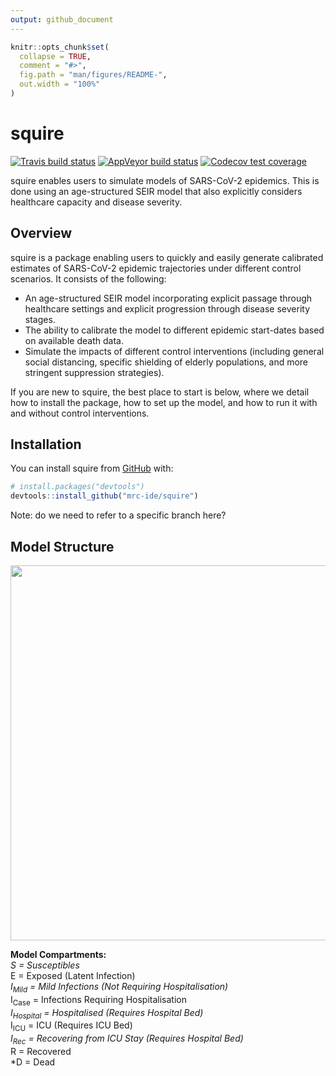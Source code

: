 ```yaml
---
output: github_document
---
```




<!-- README.md is generated from README.Rmd. Please edit that file -->

```r
knitr::opts_chunk$set(
  collapse = TRUE,
  comment = "#>",
  fig.path = "man/figures/README-",
  out.width = "100%"
)
```

# squire

<!-- badges: start -->
[![Travis build status](https://travis-ci.org/mrc-ide/squire.svg?branch=master)](https://travis-ci.org/mrc-ide/squire)
[![AppVeyor build status](https://ci.appveyor.com/api/projects/status/github/mrc-ide/squire?branch=master&svg=true)](https://ci.appveyor.com/project/mrc-ide/squire)
[![Codecov test coverage](https://codecov.io/gh/mrc-ide/squire/branch/master/graph/badge.svg)](https://codecov.io/gh/mrc-ide/squire?branch=master)
<!-- badges: end -->

squire enables users to simulate models of SARS-CoV-2 epidemics. This is done using an age-structured SEIR model that also explicitly considers healthcare capacity and disease severity. 

## Overview

squire is a package enabling users to quickly and easily generate calibrated estimates of SARS-CoV-2 epidemic trajectories under different control scenarios. It consists of the following:

* An age-structured SEIR model incorporating explicit passage through healthcare settings and explicit progression through disease severity stages.
* The ability to calibrate the model to different epidemic start-dates based on available death data.
* Simulate the impacts of different control interventions (including general social distancing, specific shielding of elderly populations, and more stringent suppression strategies).

If you are new to squire, the best place to start is below, where we detail how to install the package, how to set up the model, and how to run it with and without control interventions. 

## Installation

You can install squire from [GitHub](https://github.com/) with:

``` r
# install.packages("devtools")
devtools::install_github("mrc-ide/squire")
```
Note: do we need to refer to a specific branch here? 

## Model Structure

<img src="https://github.com/mrc-ide/squire/blob/healthcare_capacity/images/Explicit_Healthcare_Model_Structure.JPG" align="center" style = "border: none; float: center;" width = "600px">

**Model Compartments:**  
*S = Susceptibles  
*E = Exposed (Latent Infection)  
*I<sub>Mild</sub> = Mild Infections (Not Requiring Hospitalisation)  
*I<sub>Case</sub> = Infections Requiring Hospitalisation  
*I<sub>Hospital</sub> = Hospitalised (Requires Hospital Bed)  
*I<sub>ICU</sub> = ICU (Requires ICU Bed)  
*I<sub>Rec</sub> = Recovering from ICU Stay (Requires Hospital Bed)  
*R = Recovered  
*D = Dead  
